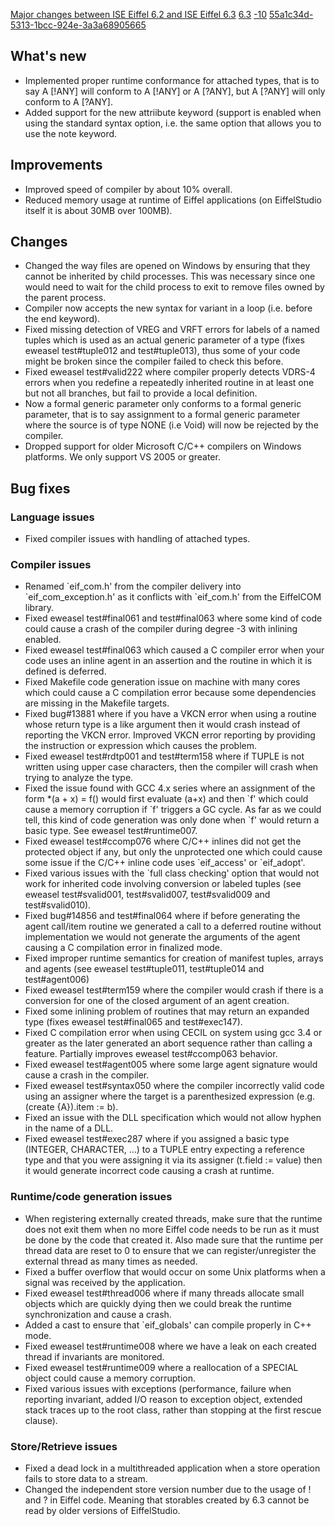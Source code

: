 [[Property:title|Major changes between ISE Eiffel 6.2 and ISE Eiffel 6.3]]
[[Property:link_title|6.3]]
[[Property:weight|-10]]
[[Property:uuid|55a1c34d-5313-1bcc-924e-3a3a68905665]]
==What's new==

{{seealso|[[Differences between standard ECMA-367 and Eiffel Software implementation|Differences between standard ECMA-367 and Eiffel Software implementation]] }}

* Implemented proper runtime conformance for attached types, that is to say A [!ANY] will conform to A [!ANY] or A [?ANY], but A [?ANY] will only conform to A [?ANY]. 
* Added support for the new <eiffel>attriibute</eiffel> keyword (support is  enabled when using the standard syntax option, i.e. the same option that allows you to use the <eiffel>note</eiffel> keyword.

==Improvements==
* Improved speed of compiler by about 10% overall.
* Reduced memory usage at runtime of Eiffel applications (on EiffelStudio itself it is about 30MB over 100MB).

==Changes==
* Changed the way files are opened on Windows by ensuring that they cannot be inherited by child processes. This was necessary since one would need to wait for the child process to exit to remove files owned by the parent process.
* Compiler now accepts the new syntax for variant in a loop (i.e. before the <eiffel>end</eiffel> keyword). 
* Fixed missing detection of VREG and VRFT errors for labels of a named tuples which is used as an actual generic parameter of a type (fixes eweasel test#tuple012 and test#tuple013),  thus some of your code might be broken since the compiler failed to check this before.
* Fixed eweasel test#valid222 where compiler properly detects VDRS-4 errors when you redefine a repeatedly inherited routine in at least one but not all branches, but fail to provide a local definition.
* Now a formal generic parameter only conforms to a formal generic parameter, that is to say assignment to a formal generic parameter where the source is of type NONE (i.e <eiffel>Void</eiffel>) will now be rejected by the compiler.
* Dropped support for older Microsoft C/C++ compilers on Windows platforms. We only support VS 2005 or greater.

==Bug fixes==

===Language issues===
* Fixed compiler issues with handling of attached types.

===Compiler issues===
* Renamed `eif_com.h' from the compiler delivery into `eif_com_exception.h' as it conflicts with `eif_com.h' from the EiffelCOM library.
* Fixed eweasel test#final061 and test#final063 where some kind of code could cause a crash of the compiler during degree -3 with inlining enabled.
* Fixed eweasel test#final063 which caused a C compiler error when your code uses an inline agent in an assertion and the routine in which it is defined is deferred. 
* Fixed Makefile code generation issue on machine with many cores which could cause a C compilation error because some dependencies are missing in the Makefile targets.
* Fixed bug#13881 where if you have a VKCN error when using a routine whose return type is a like argument then it would crash instead of reporting the VKCN error. Improved VKCN error reporting by providing the instruction or expression which causes the problem.
* Fixed eweasel test#rdtp001 and test#term158 where if TUPLE is not written using upper case characters, then the compiler will crash when trying to analyze the type. 
* Fixed the issue found with GCC 4.x series where an assignment of the form *(a + x) = f() would first evaluate (a+x) and then `f' which could cause a memory corruption if `f' triggers a GC cycle. As far as we could tell, this kind of code generation was only done when `f' would return a basic type. See eweasel test#runtime007.
* Fixed eweasel test#ccomp076 where C/C++ inlines did not get the protected object if any, but only the unprotected one which could cause some issue if the C/C++ inline code uses `eif_access' or `eif_adopt'. 
* Fixed various issues with the `full class checking' option that would not work for inherited code involving conversion or labeled tuples (see eweasel test#svalid001, test#svalid007, test#svalid009 and test#svalid010). 
* Fixed bug#14856 and test#final064 where if before generating the agent call/item routine we generated a call to a deferred routine without implementation we would not generate the arguments of the agent causing a C compilation error in finalized mode.
* Fixed improper runtime semantics for creation of manifest tuples, arrays and agents (see eweasel test#tuple011, test#tuple014 and test#agent006)
* Fixed eweasel test#term159 where the compiler would crash if there is a conversion for one of the closed argument of an agent creation. 
* Fixed some inlining problem of routines that may return an expanded type (fixes eweasel test#final065 and test#exec147). 
* Fixed C compilation error when using CECIL on system using gcc 3.4 or greater as the later generated an abort sequence rather than calling a feature. Partially improves eweasel test#ccomp063 behavior. 
* Fixed eweasel test#agent005 where some large agent signature would cause a crash in the compiler. 
* Fixed eweasel test#syntax050 where the compiler incorrectly valid code using an assigner where the target is a parenthesized expression (e.g. <eiffel>(create {A}).item := b</eiffel>). 
* Fixed an issue with the DLL specification which would not allow hyphen in the name of a DLL.
* Fixed eweasel test#exec287 where if you assigned a basic type (INTEGER, CHARACTER, ...) to a TUPLE entry expecting a reference type and that you were assigning it via its assigner (<eiffel>t.field := value</eiffel>) then it would generate incorrect code causing a crash at runtime. 

===Runtime/code generation issues===
* When registering externally created threads, make sure that the runtime does not exit them when no more Eiffel code needs to be run as it must be done by the code that created it. Also made sure that the runtime per thread data are reset to 0 to ensure that we can register/unregister the external thread as many times as needed. 
* Fixed a buffer overflow that would occur on some Unix platforms when a signal was received by the application.
* Fixed eweasel test#thread006 where if many threads allocate small objects which are quickly dying then we could break the runtime synchronization and cause a crash.
* Added a cast to ensure that `eif_globals' can compile properly in C++ mode.
* Fixed eweasel test#runtime008 where we have a leak on each created thread if invariants are monitored.
* Fixed eweasel test#runtime009 where a reallocation of a SPECIAL object could cause a memory corruption.
* Fixed various issues with exceptions (performance, failure when reporting invariant, added I/O  reason to exception object, extended stack traces up to the root class, rather than stopping at the first rescue clause).

===Store/Retrieve issues===
* Fixed a dead lock in a multithreaded application when a store operation fails to store data to a stream. 
* Changed the independent store version number due to the usage of ! and ? in Eiffel code. Meaning that storables created by 6.3 cannot  be read by older versions of EiffelStudio.


